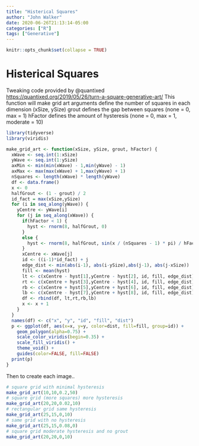```yaml
---
title: "Histerical Squares"
author: "John Walker"
date: 2020-06-26T21:13:14-05:00
categories: ["R"]
tags: ["Generative"]
---
```


```r
knitr::opts_chunk$set(collapse = TRUE)
```

# Histerical Squares

 Tweaking code provided by @quantixed <https://quantixed.org/2019/05/26/turn-a-square-generative-art/> This function will make grid art arguments define the number of squares in each dimension (xSize, ySize) grout defines the gap between squares (none = 0, max = 1) hFactor defines the amount of hysteresis (none = 0, max = 1, moderate = 10)

```r
library(tidyverse)
library(viridis)

make_grid_art <- function(xSize, ySize, grout, hFactor) {
  xWave <- seq.int(1:xSize)
  yWave <- seq.int(1:ySize)
  axMin <- min(min(xWave) - 1,min(yWave) - 1)
  axMax <- max(max(xWave) + 1,max(yWave) + 1)
  nSquares <- length(xWave) * length(yWave)
  df <- data.frame()
  x <- 0
  halfGrout <- (1 - grout) / 2
  id_fact = max(xSize,ySize)
  for (i in seq_along(yWave)) {
    yCentre <- yWave[i]
    for (j in seq_along(xWave)) {
      if(hFactor < 1) {
        hyst <- rnorm(8, halfGrout, 0)
      }
      else {
        hyst <- rnorm(8, halfGrout, sin(x / (nSquares - 1) * pi) / hFactor)
      }
      xCentre <- xWave[j]
      id <- ((i-1)*id_fact) + j
      edge_dist <- min(abs(i-1), abs(i-ySize),abs(j-1), abs(j-xSize))
      fill <- mean(hyst)
      lt <- c(xCentre - hyst[1],yCentre - hyst[2], id, fill, edge_dist)
      rt <- c(xCentre + hyst[3],yCentre - hyst[4], id, fill, edge_dist)
      rb <- c(xCentre + hyst[5],yCentre + hyst[6], id, fill, edge_dist)
      lb <- c(xCentre - hyst[7],yCentre + hyst[8], id, fill, edge_dist)
      df <- rbind(df, lt,rt,rb,lb)
      x <- x + 1
    }
  }
  names(df) <- c("x", "y", "id", "fill", "dist")  
  p <- ggplot(df, aes(x=x, y=y, color=dist, fill=fill, group=id)) +
    geom_polygon(alpha=0.75) +
    scale_color_viridis(begin=0.35) +
    scale_fill_viridis() +
    theme_void() +
    guides(color=FALSE, fill=FALSE)
  print(p)
}
```

Then to create each image..
```r
# square grid with minimal hysteresis
make_grid_art(10,10,0.2,50)
# square grid (more squares) more hysteresis
make_grid_art(20,20,0.02,10)
# rectangular grid same hysteresis
make_grid_art(25,15,0,10)
# same grid with no hysteresis
make_grid_art(25,15,0.08,0)
# square grid moderate hysteresis and no grout
make_grid_art(20,20,0,10)
```
